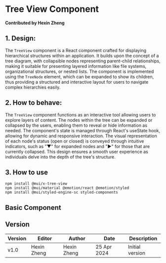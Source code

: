 
# Tree View Component

**Contributed by Hexin Zheng**
## 1. Design:
The `TreeView` component is a React component crafted for displaying hierarchical structures within an application. It builds upon the concept of a tree diagram, with collapsible nodes representing parent-child relationships, making it suitable for presenting layered information like file systems, organizational structures, or nested lists. The component is implemented using the `TreeNode` element, which can be expanded to show its children, thus providing a structured and interactive layout for users to navigate complex hierarchies easily.

## 2. How to behave:
The `TreeView` component functions as an interactive tool allowing users to explore layers of content. The nodes within the tree can be expanded or collapsed by the users, enabling them to reveal or hide information as needed. The component's state is managed through React's useState hook, allowing for dynamic and responsive interaction. The visual representation of each node's status (open or closed) is conveyed through intuitive indicators, such as "▼" for expanded nodes and "▶︎" for those that are currently collapsed. This design ensures a smooth user experience as individuals delve into the depth of the tree's structure.

## 3. How to use
```
npm install @mui/x-tree-view
npm install @mui/material @emotion/react @emotion/styled
npm install @mui/styled-engine-sc styled-components
```
## Basic Component

<TreeView />


## Version

| Version | Editor | Author | Date        | Description     |
| ------- | ------ | ------ | ----------- | --------------- |
| v1.0    | Hexin Zheng | Hexin Zheng | 25 Apr 2024 | Initial version |
